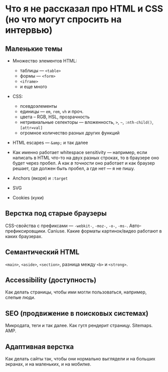 # Что я не рассказал про HTML и CSS (но что могут спросить на интервью)

## Маленькие темы

* Множество элементов HTML:
    - таблицы — `<table>`
    - формы — `<form>`
    - `<iframe>`
    - и еще много

* CSS:
    - псевдоэлементы
    - единицы — `em`, `rem`, `vh` и проч.
    - цвета – RGB, HSL, прозрачность
    - нетривиальные селекторы — вложенность, `>`, `~`, `:nth-child()`, `[attr=val]`
    - огромное количество разных других функций

* HTML escapes — `&amp;` и так далее

* Как именно работает whitespace sensitivity — например, если написать в HTML что-то на двух разных строках, то в браузере оно будет через пробел. А как _в точности_ оно работает и как браузер решает, где должен быть пробел, а где нет — я не пишу.

* Anchors (якоря) и `:target`

* SVG

* Cookies (куки)

## Верстка под старые браузеры

CSS-свойства с префиксами — `-webkit-`, `-moz-`, `-o-`, `-ms-`. Авто-префиксировщики. Caniuse. Какие форматы картинок/видео работают в каких браузерах.

## Семантический HTML

`<main>`, `<aside>`, `<section>`, разница между `<b>` и `<strong>`.

## Accessibility (доступность)

Как делать страницы, чтобы ими могли пользоваться, например, слепые люди.

## SEO (продвижение в поисковых системах)

Микродата, теги и так далее. Как гугл рендерит страницу. Sitemaps. AMP.

## Адаптивная верстка

Как делать сайты так, чтобы они нормально выглядели и на больших экранах, и на маленьких, и на мобилке.